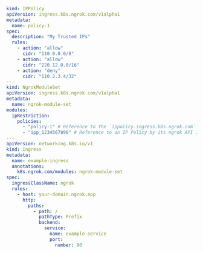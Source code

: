 ```yaml
kind: IPPolicy
apiVersion: ingress.k8s.ngrok.com/v1alpha1
metadata:
  name: policy-1
spec:
  description: "My Trusted IPs"
  rules:
    - action: "allow"
      cidr: "110.0.0.0/8"
    - action: "allow"
      cidr: "220.12.0.0/16"
    - action: "deny"
      cidr: "110.2.3.4/32"
---
kind: NgrokModuleSet
apiVersion: ingress.k8s.ngrok.com/v1alpha1
metadata:
  name: ngrok-module-set
modules:
  ipRestriction:
    policies:
      - "policy-1" # Reference to the `ippolicy.ingress.k8s.ngrok.com` Custom Resource above
      - "ipp_1234567890" # Reference to an IP Policy by its ngrok API ID
---
apiVersion: networking.k8s.io/v1
kind: Ingress
metadata:
  name: example-ingress
  annotations:
    k8s.ngrok.com/modules: ngrok-module-set
spec:
  ingressClassName: ngrok
  rules:
    - host: your-domain.ngrok.app
      http:
        paths:
          - path: /
            pathType: Prefix
            backend:
              service:
                name: example-service
                port:
                  number: 80
```
